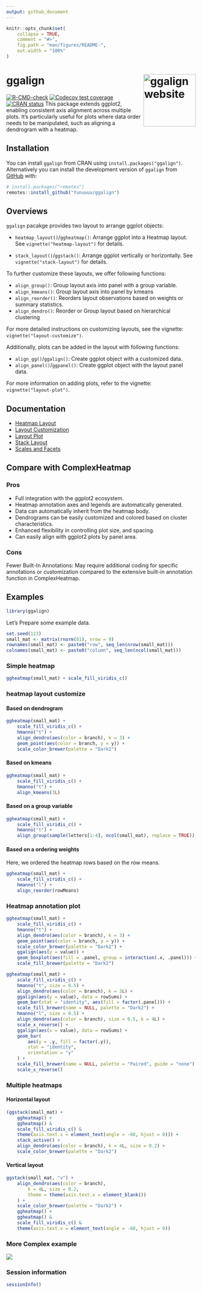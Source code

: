 ```yaml
---
output: github_document
---
```


<!-- README.md is generated from README.Rmd. Please edit that file -->

```r
knitr::opts_chunk$set(
    collapse = TRUE,
    comment = "#>",
    fig.path = "man/figures/README-",
    out.width = "100%"
)
```

# ggalign <a href="https://yunuuuu.github.io/ggalign/"><img src="man/figures/logo.png" align="right" height="139" alt="ggalign website" /></a>
<!-- badges: start -->
[![R-CMD-check](https://github.com/Yunuuuu/ggalign/actions/workflows/R-CMD-check.yaml/badge.svg)](https://github.com/Yunuuuu/ggalign/actions/workflows/R-CMD-check.yaml)
[![Codecov test coverage](https://codecov.io/gh/Yunuuuu/ggalign/branch/main/graph/badge.svg)](https://app.codecov.io/gh/Yunuuuu/ggalign?branch=main)
[![CRAN status](https://www.r-pkg.org/badges/version/ggalign)](https://CRAN.R-project.org/package=ggalign)
<!-- badges: end -->
This package extends ggplot2, enabling consistent axis alignment across multiple
plots. It's particularly useful for plots where data order needs to be
manipulated, such as aligning a dendrogram with a heatmap.

## Installation

You can install `ggalign` from CRAN using `install.packages("ggalign")`.
Alternatively you can install the development version of `ggalign` from
[GitHub](https://github.com/) with:

```r
# install.packages("remotes")
remotes::install_github("Yunuuuu/ggalign")
```

## Overviews
`ggalign` pacakge provides two layout to arrange ggplot objects:

  - `heatmap_layout()`/`ggheatmap()`: Arrange ggplot into a Heatmap layout. See
  `vignette("heatmap-layout")` for details.

  - `stack_layout()`/`ggstack()`: Arrange ggplot vertically or horizontally. See
  `vignette("stack-layout")` for details.

To further customize these layouts, we offer following functions:

  - `align_group()`: Group layout axis into panel with a group variable.
  - `align_kmeans()`: Group layout axis into panel by kmeans
  - `align_reorder()`: Reorders layout observations based on weights or summary
  statistics. 
  - `align_dendro()`: Reorder or Group layout based on hierarchical clustering

For more detailed instructions on customizing layouts, see the vignette:
`vignette("layout-customize")`. 

Additionally, plots can be added in the layout with following functions: 

  - `align_gg()`/`ggalign()`: Create ggplot object with a customized data.
  - `align_panel()`/`ggpanel()`: Create ggplot object with the layout panel
    data.

For more information on adding plots, refer to the vignette:
`vignette("layout-plot")`.

## Documentation

- [Heatmap Layout](https://yunuuuu.github.io/ggalign/articles/heatmap-layout.html)
- [Layout Customization](https://yunuuuu.github.io/ggalign/articles/layout-customize.html)
- [Layout Plot](https://yunuuuu.github.io/ggalign/articles/layout-plot.html)
- [Stack Layout](https://yunuuuu.github.io/ggalign/articles/stack-layout.html)
- [Scales and Facets](https://yunuuuu.github.io/ggalign/articles/scales-and-facets.html)

## Compare with ComplexHeatmap
### Pros
- Full integration with the ggplot2 ecosystem.
- Heatmap annotation axes and legends are automatically generated.
- Data can automatically inherit from the heatmap body.
- Dendrograms can be easily customized and colored based on cluster
characteristics.
- Enhanced flexibility in controlling plot size, and spacing.
- Can easily align with ggplot2 plots by panel area.

### Cons
Fewer Built-In Annotations: May require additional coding for specific
annotations or customization compared to the extensive built-in annotation
function in ComplexHeatmap.

## Examples
```r
library(ggalign)
```

Let's Prepare some example data.
```r
set.seed(123)
small_mat <- matrix(rnorm(81), nrow = 9)
rownames(small_mat) <- paste0("row", seq_len(nrow(small_mat)))
colnames(small_mat) <- paste0("column", seq_len(ncol(small_mat)))
```

### Simple heatmap
```r
ggheatmap(small_mat) + scale_fill_viridis_c()
```

### heatmap layout customize
#### Based on dendrogram
```r
ggheatmap(small_mat) +
    scale_fill_viridis_c() +
    hmanno("t") +
    align_dendro(aes(color = branch), k = 3) +
    geom_point(aes(color = branch, y = y)) +
    scale_color_brewer(palette = "Dark2")
```

#### Based on kmeans
```r
ggheatmap(small_mat) +
    scale_fill_viridis_c() +
    hmanno("t") +
    align_kmeans(3L)
```

#### Based on a group variable
```r
ggheatmap(small_mat) +
    scale_fill_viridis_c() +
    hmanno("t") +
    align_group(sample(letters[1:4], ncol(small_mat), replace = TRUE))
```

#### Based on a ordering weights
Here, we ordered the heatmap rows based on the row means.
```r
ggheatmap(small_mat) +
    scale_fill_viridis_c() +
    hmanno("l") +
    align_reorder(rowMeans)
```

### Heatmap annotation plot
```r
ggheatmap(small_mat) +
    scale_fill_viridis_c() +
    hmanno("t") +
    align_dendro(aes(color = branch), k = 3) +
    geom_point(aes(color = branch, y = y)) +
    scale_color_brewer(palette = "Dark2") +
    ggalign(aes(y = value)) +
    geom_boxplot(aes(fill = .panel, group = interaction(.x, .panel))) +
    scale_fill_brewer(palette = "Dark2")
```

```r
ggheatmap(small_mat) +
    scale_fill_viridis_c() +
    hmanno("t", size = 0.5) +
    align_dendro(aes(color = branch), k = 3L) +
    ggalign(aes(y = value), data = rowSums) +
    geom_bar(stat = "identity", aes(fill = factor(.panel))) +
    scale_fill_brewer(name = NULL, palette = "Dark2") +
    hmanno("l", size = 0.5) +
    align_dendro(aes(color = branch), size = 0.5, k = 4L) +
    scale_x_reverse() +
    ggalign(aes(x = value), data = rowSums) +
    geom_bar(
        aes(y = .y, fill = factor(.y)),
        stat = "identity",
        orientation = "y"
    ) +
    scale_fill_brewer(name = NULL, palette = "Paired", guide = "none") +
    scale_x_reverse()
```

### Multiple heatmaps
#### Horizontal layout
```r
(ggstack(small_mat) +
    ggheatmap() +
    ggheatmap() &
    scale_fill_viridis_c() &
    theme(axis.text.x = element_text(angle = -60, hjust = 0))) +
    stack_active() +
    align_dendro(aes(color = branch), k = 4L, size = 0.2) +
    scale_color_brewer(palette = "Dark2")
```

#### Vertical layout
```r
ggstack(small_mat, "v") +
    align_dendro(aes(color = branch),
        k = 4L, size = 0.2,
        theme = theme(axis.text.x = element_blank())
    ) +
    scale_color_brewer(palette = "Dark2") +
    ggheatmap() +
    ggheatmap() &
    scale_fill_viridis_c() &
    theme(axis.text.x = element_text(angle = -60, hjust = 0))
```

### More Complex example
![](https://yunuuuu.github.io/ggalign/articles/more-examples_files/figure-html/unnamed-chunk-2-1.png)

### Session information
```r
sessionInfo()
```
